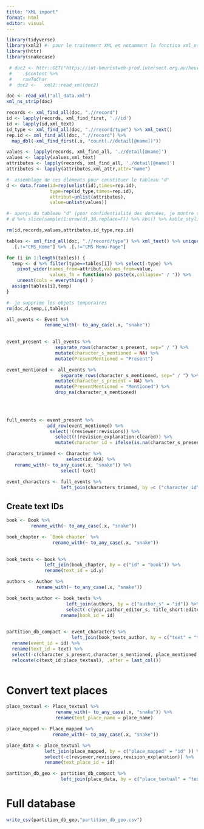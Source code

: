 ```yaml
---
title: "XML import"
format: html
editor: visual
---
```


```r
library(tidyverse)
library(xml2) #- pour le traitement XML et notamment la fonction xml_ns_strip()
library(httr)
library(snakecase)
```

```r
 # doc2 <- httr::GET("https://int-heuristweb-prod.intersect.org.au/heurist/export/xml/flathml.php?q=sortby%3A-m&a=1&db=burgers_partition_literature_2022&depth=all&linkmode=direct") %>%     
 #    .$content %>%   
 #    rawToChar  
 #  doc2 <-   xml2::read_xml(doc2)
```

```r
doc <- read_xml("all_data.xml")
xml_ns_strip(doc)
```

```r
records <- xml_find_all(doc, ".//record")
id <- lapply(records, xml_find_first, './/id')
id <- lapply(id,xml_text)
id_type <- xml_find_all(doc, ".//record/type") %>% xml_text()
rep.id <- xml_find_all(doc, ".//record") %>% 
  map_dbl(~xml_find_first(.x, "count(.//detail[@name])"))
```

```r
values <- lapply(records, xml_find_all, './/detail[@name]')
values <- lapply(values,xml_text)
attributes <- lapply(records, xml_find_all, './detail[@name]')
attributes <- lapply(attributes,xml_attr,attr="name")

#- assemblage de ces éléments pour constituer le tableau "d"
d <- data.frame(id=rep(unlist(id),times=rep.id),
                type=rep(id_type,times=rep.id),
                attribut=unlist(attributes),
                value=unlist(values))

#- aperçu du tableau "d" (pour confidentialité des données, je montre seulement 30 lignes du tableau, sélectionnées au hasard)
# d %>% slice(sample(1:nrow(d),30,replace=F)) %>% kbl() %>% kable_styling ("striped") %>%  scroll_box(height="200px")
```

```r
rm(id,records,values,attributes,id_type,rep.id)
```

```r
tables <- xml_find_all(doc, ".//record/type") %>% xml_text() %>% unique () %>%
  .[.!="CMS_Home"] %>% .[.!="CMS Menu-Page"]

```

```r
for (i in 1:length(tables)) {
  temp <- d %>% filter(type==tables[i]) %>% select(-type) %>%
    pivot_wider(names_from=attribut,values_from=value,
                values_fn = function(x) paste(x,collapse=" / ")) %>%
    unnest(cols = everything() )
  assign(tables[i],temp)
}

#- je supprime les objets temporaires
rm(doc,d,temp,i,tables)
```

```r
all_events <- Event %>% 
              rename_with(~ to_any_case(.x, "snake"))
  

event_present <- all_events %>% 
                  separate_rows(character_s_present, sep=" / ") %>% 
                  mutate(character_s_mentioned = NA) %>% 
                  mutate(PresentMentioned = "Present")


```

```r
event_mentioned <- all_events %>% 
                    separate_rows(character_s_mentioned, sep=" / ") %>% 
                  mutate(character_s_present = NA) %>% 
                  mutate(PresentMentioned = "Mentioned") %>% 
                  drop_na(character_s_mentioned)
                  

          


```

```r
full_events <- event_present %>% 
               add_row(event_mentioned) %>% 
                select(!(reviewer:revisions)) %>% 
                  select(!(revision_explanation:cleared)) %>% 
                  mutate(character_id = ifelse(is.na(character_s_present),character_s_mentioned,character_s_present))

```

```r
characters_trimmed <- Character %>% 
                      select(id:AKA) %>% 
   rename_with(~ to_any_case(.x, "snake")) %>% 
                    select(-text)
```

```r
event_characters <- full_events %>% 
                    left_join(characters_trimmed, by =c ("character_id" = "id") ) 
```

## Create text IDs

```r
book <- Book %>% 
         rename_with(~ to_any_case(.x, "snake"))
```


```r
book_chapter <- `Book chapter` %>%
                 rename_with(~ to_any_case(.x, "snake"))
                
```

```r
book_texts <- book %>% 
              left_join(book_chapter, by = c("id" = "book")) %>% 
              rename(text_id = id.y)
```

```r
authors <- Author %>% 
           rename_with(~ to_any_case(.x, "snake"))
```


```r
book_texts_author <- book_texts %>% 
                      left_join(authors, by = c("author_s" = "id")) %>% 
                      select(-c(year,author_editor_s, title_short:edited_volume, start_page:translation_issues, short_description:last_col())) %>% 
                    rename(book_id = id)
  
```

```r
partition_db_compact <- event_characters %>% 
                        left_join(book_texts_author, by = c("text" = "text_id"), suffix = c("_character","_author")) %>% 
  rename(event_id = id) %>% 
  rename(text_id = text) %>% 
  select(-c(character_s_present,character_s_mentioned, place_mentioned:intertextual_reference)) %>% 
  relocate(c(text_id:place_textual), .after = last_col())
  
```


# Convert text places

```r

place_textual <- Place_textual %>% 
                  rename_with(~ to_any_case(.x, "snake")) %>% 
                  rename(text_place_name = place_name)

```

```r
place_mapped <- Place_mapped %>% 
                 rename_with(~ to_any_case(.x, "snake"))
```

```r
place_data <- place_textual %>% 
              left_join(place_mapped, by = c("place_mapped" = "id" )) %>% 
              select(-c(reviewer,revisions,revision_explanation)) %>% 
              rename(text_place_id = id)
```

```r
partition_db_geo <- partition_db_compact %>% 
                    left_join(place_data, by = c("place_textual" = "text_place_id"))
```

# Full database
```r
write_csv(partition_db_geo,"partition_db_geo.csv")
```

